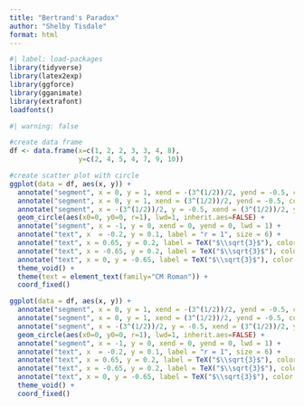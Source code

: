 ```yaml
---
title: "Bertrand's Paradox"
author: "Shelby Tisdale"
format: html
---
```


```r
#| label: load-packages
library(tidyverse)
library(latex2exp)
library(ggforce)
library(gganimate)
library(extrafont)
loadfonts()
```


```r
#| warning: false

#create data frame
df <- data.frame(x=c(1, 2, 2, 3, 3, 4, 8),
                 y=c(2, 4, 5, 4, 7, 9, 10))

#create scatter plot with circle
ggplot(data = df, aes(x, y)) +
  annotate("segment", x = 0, y = 1, xend = -(3^(1/2))/2, yend = -0.5, color = "slateblue4", lwd = 1) +
  annotate("segment", x = 0, y = 1, xend = (3^(1/2))/2, yend = -0.5, color = "slateblue4", lwd = 1) +
  annotate("segment", x = -(3^(1/2))/2, y = -0.5, xend = (3^(1/2))/2, yend = -0.5, color = "slateblue4", lwd = 1) +
  geom_circle(aes(x0=0, y0=0, r=1), lwd=1, inherit.aes=FALSE) +
  annotate("segment", x = -1, y = 0, xend = 0, yend = 0, lwd = 1) +
  annotate("text", x  = -0.2, y = 0.1, label = "r = 1", size = 6) +
  annotate("text", x = 0.65, y = 0.2, label = TeX("$\\sqrt{3}$"), color = "slateblue4", size = 8, family = "CM Roman") +
  annotate("text", x = -0.65, y = 0.2, label = TeX("$\\sqrt{3}$"), color = "slateblue4", size = 8, family = "CM Roman") +
  annotate("text", x = 0, y = -0.65, label = TeX("$\\sqrt{3}$"), color = "slateblue4", size = 8, family = "CM Roman") +
  theme_void() +
  theme(text = element_text(family="CM Roman")) +
  coord_fixed() 
```
```r
ggplot(data = df, aes(x, y)) +
  annotate("segment", x = 0, y = 1, xend = -(3^(1/2))/2, yend = -0.5, color = "slateblue4", lwd = 1) +
  annotate("segment", x = 0, y = 1, xend = (3^(1/2))/2, yend = -0.5, color = "slateblue4", lwd = 1) +
  annotate("segment", x = -(3^(1/2))/2, y = -0.5, xend = (3^(1/2))/2, yend = -0.5, color = "slateblue4", lwd = 1) +
  geom_circle(aes(x0=0, y0=0, r=1), lwd=1, inherit.aes=FALSE) +
  annotate("segment", x = -1, y = 0, xend = 0, yend = 0, lwd = 1) +
  annotate("text", x  = -0.2, y = 0.1, label = "r = 1", size = 6) +
  annotate("text", x = 0.65, y = 0.2, label = TeX("$\\sqrt{3}$"), color = "slateblue4", size = 8) +
  annotate("text", x = -0.65, y = 0.2, label = TeX("$\\sqrt{3}$"), color = "slateblue4", size = 8) +
  annotate("text", x = 0, y = -0.65, label = TeX("$\\sqrt{3}$"), color = "slateblue4", size = 8) +
  theme_void() +
  coord_fixed() 
```

